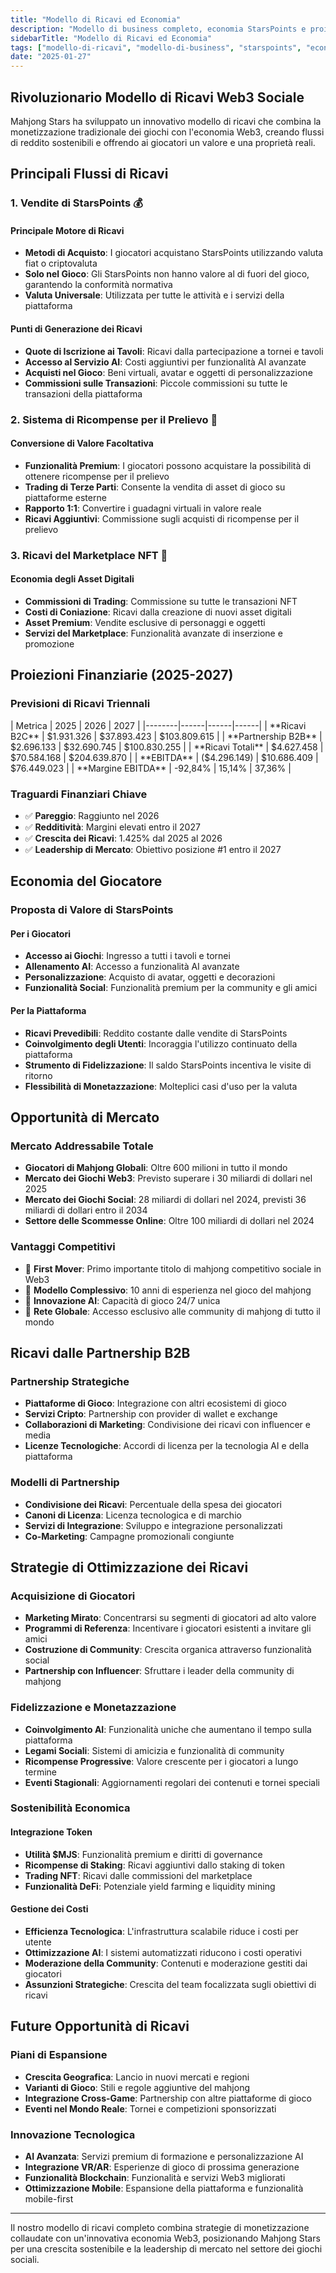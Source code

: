 ```yaml
---
title: "Modello di Ricavi ed Economia"
description: "Modello di business completo, economia StarsPoints e proiezioni finanziarie per una crescita sostenibile"
sidebarTitle: "Modello di Ricavi ed Economia"
tags: ["modello-di-ricavi", "modello-di-business", "starspoints", "economia", "proiezioni"]
date: "2025-01-27"
---
```



## Rivoluzionario Modello di Ricavi Web3 Sociale

Mahjong Stars ha sviluppato un innovativo modello di ricavi che combina la monetizzazione tradizionale dei giochi con l'economia Web3, creando flussi di reddito sostenibili e offrendo ai giocatori un valore e una proprietà reali.

## Principali Flussi di Ricavi

### 1. Vendite di StarsPoints 💰

#### Principale Motore di Ricavi
- **Metodi di Acquisto**: I giocatori acquistano StarsPoints utilizzando valuta fiat o criptovaluta
- **Solo nel Gioco**: Gli StarsPoints non hanno valore al di fuori del gioco, garantendo la conformità normativa
- **Valuta Universale**: Utilizzata per tutte le attività e i servizi della piattaforma

#### Punti di Generazione dei Ricavi
- **Quote di Iscrizione ai Tavoli**: Ricavi dalla partecipazione a tornei e tavoli
- **Accesso al Servizio AI**: Costi aggiuntivi per funzionalità AI avanzate
- **Acquisti nel Gioco**: Beni virtuali, avatar e oggetti di personalizzazione
- **Commissioni sulle Transazioni**: Piccole commissioni su tutte le transazioni della piattaforma

### 2. Sistema di Ricompense per il Prelievo 🔄

#### Conversione di Valore Facoltativa
- **Funzionalità Premium**: I giocatori possono acquistare la possibilità di ottenere ricompense per il prelievo
- **Trading di Terze Parti**: Consente la vendita di asset di gioco su piattaforme esterne
- **Rapporto 1:1**: Convertire i guadagni virtuali in valore reale
- **Ricavi Aggiuntivi**: Commissione sugli acquisti di ricompense per il prelievo

### 3. Ricavi del Marketplace NFT 🎨

#### Economia degli Asset Digitali
- **Commissioni di Trading**: Commissione su tutte le transazioni NFT
- **Costi di Coniazione**: Ricavi dalla creazione di nuovi asset digitali
- **Asset Premium**: Vendite esclusive di personaggi e oggetti
- **Servizi del Marketplace**: Funzionalità avanzate di inserzione e promozione

## Proiezioni Finanziarie (2025-2027)

### Previsioni di Ricavi Triennali

<Card className='mt-4 w-fit'>
| Metrica | 2025 | 2026 | 2027 |
|--------|------|------|------|
| **Ricavi B2C** | $1.931.326 | $37.893.423 | $103.809.615 |
| **Partnership B2B** | $2.696.133 | $32.690.745 | $100.830.255 |
| **Ricavi Totali** | $4.627.458 | $70.584.168 | $204.639.870 |
| **EBITDA** | ($4.296.149) | $10.686.409 | $76.449.023 |
| **Margine EBITDA** | -92,84% | 15,14% | 37,36% |
</Card>

### Traguardi Finanziari Chiave
- ✅ **Pareggio**: Raggiunto nel 2026
- ✅ **Redditività**: Margini elevati entro il 2027
- ✅ **Crescita dei Ricavi**: 1.425% dal 2025 al 2026
- ✅ **Leadership di Mercato**: Obiettivo posizione #1 entro il 2027

## Economia del Giocatore

### Proposta di Valore di StarsPoints

#### Per i Giocatori
- **Accesso ai Giochi**: Ingresso a tutti i tavoli e tornei
- **Allenamento AI**: Accesso a funzionalità AI avanzate
- **Personalizzazione**: Acquisto di avatar, oggetti e decorazioni
- **Funzionalità Social**: Funzionalità premium per la community e gli amici

#### Per la Piattaforma
- **Ricavi Prevedibili**: Reddito costante dalle vendite di StarsPoints
- **Coinvolgimento degli Utenti**: Incoraggia l'utilizzo continuato della piattaforma
- **Strumento di Fidelizzazione**: Il saldo StarsPoints incentiva le visite di ritorno
- **Flessibilità di Monetazzazione**: Molteplici casi d'uso per la valuta


## Opportunità di Mercato

### Mercato Addressabile Totale
- **Giocatori di Mahjong Globali**: Oltre 600 milioni in tutto il mondo
- **Mercato dei Giochi Web3**: Previsto superare i 30 miliardi di dollari nel 2025
- **Mercato dei Giochi Social**: 28 miliardi di dollari nel 2024, previsti 36 miliardi di dollari entro il 2034
- **Settore delle Scommesse Online**: Oltre 100 miliardi di dollari nel 2024

### Vantaggi Competitivi
- 🥇 **First Mover**: Primo importante titolo di mahjong competitivo sociale in Web3
- 🥇 **Modello Complessivo**: 10 anni di esperienza nel gioco del mahjong
- 🥇 **Innovazione AI**: Capacità di gioco 24/7 unica
- 🥇 **Rete Globale**: Accesso esclusivo alle community di mahjong di tutto il mondo

## Ricavi dalle Partnership B2B

### Partnership Strategiche
- **Piattaforme di Gioco**: Integrazione con altri ecosistemi di gioco
- **Servizi Cripto**: Partnership con provider di wallet e exchange
- **Collaborazioni di Marketing**: Condivisione dei ricavi con influencer e media
- **Licenze Tecnologiche**: Accordi di licenza per la tecnologia AI e della piattaforma

### Modelli di Partnership
- **Condivisione dei Ricavi**: Percentuale della spesa dei giocatori
- **Canoni di Licenza**: Licenza tecnologica e di marchio
- **Servizi di Integrazione**: Sviluppo e integrazione personalizzati
- **Co-Marketing**: Campagne promozionali congiunte

## Strategie di Ottimizzazione dei Ricavi

### Acquisizione di Giocatori
- **Marketing Mirato**: Concentrarsi su segmenti di giocatori ad alto valore
- **Programmi di Referenza**: Incentivare i giocatori esistenti a invitare gli amici
- **Costruzione di Community**: Crescita organica attraverso funzionalità social
- **Partnership con Influencer**: Sfruttare i leader della community di mahjong

### Fidelizzazione e Monetazzazione
- **Coinvolgimento AI**: Funzionalità uniche che aumentano il tempo sulla piattaforma
- **Legami Sociali**: Sistemi di amicizia e funzionalità di community
- **Ricompense Progressive**: Valore crescente per i giocatori a lungo termine
- **Eventi Stagionali**: Aggiornamenti regolari dei contenuti e tornei speciali

### Sostenibilità Economica

#### Integrazione Token
- **Utilità $MJS**: Funzionalità premium e diritti di governance
- **Ricompense di Staking**: Ricavi aggiuntivi dallo staking di token
- **Trading NFT**: Ricavi dalle commissioni del marketplace
- **Funzionalità DeFi**: Potenziale yield farming e liquidity mining

#### Gestione dei Costi
- **Efficienza Tecnologica**: L'infrastruttura scalabile riduce i costi per utente
- **Ottimizzazione AI**: I sistemi automatizzati riducono i costi operativi
- **Moderazione della Community**: Contenuti e moderazione gestiti dai giocatori
- **Assunzioni Strategiche**: Crescita del team focalizzata sugli obiettivi di ricavi

## Future Opportunità di Ricavi

### Piani di Espansione
- **Crescita Geografica**: Lancio in nuovi mercati e regioni
- **Varianti di Gioco**: Stili e regole aggiuntive del mahjong
- **Integrazione Cross-Game**: Partnership con altre piattaforme di gioco
- **Eventi nel Mondo Reale**: Tornei e competizioni sponsorizzati

### Innovazione Tecnologica
- **AI Avanzata**: Servizi premium di formazione e personalizzazione AI
- **Integrazione VR/AR**: Esperienze di gioco di prossima generazione
- **Funzionalità Blockchain**: Funzionalità e servizi Web3 migliorati
- **Ottimizzazione Mobile**: Espansione della piattaforma e funzionalità mobile-first

---

Il nostro modello di ricavi completo combina strategie di monetizzazione collaudate con un'innovativa economia Web3, posizionando Mahjong Stars per una crescita sostenibile e la leadership di mercato nel settore dei giochi sociali.